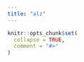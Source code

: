 ```yaml
---
title: "alz"
---
```


```r
knitr::opts_chunk$set(
  collapse = TRUE,
  comment = "#>"
)
```


